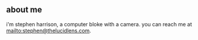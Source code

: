 ## about me

i'm stephen harrison, a computer bloke with a camera. you can reach me at <mailto:stephen@thelucidlens.com>.